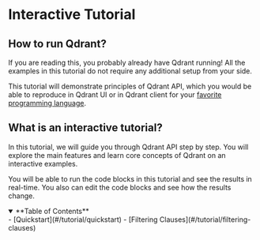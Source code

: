# Interactive Tutorial

## How to run Qdrant?

If you are reading this, you probably already have Qdrant running!
All the examples in this tutorial do not require any additional setup from your side.

This tutorial will demonstrate principles of Qdrant API, which you would be able to reproduce in 
Qdrant UI or in Qdrant client for your [favorite programming language](https://qdrant.tech/documentation/interfaces/).

## What is an interactive tutorial?

In this tutorial, we will guide you through Qdrant API step by step.
You will explore the main features and learn core concepts of Qdrant on an interactive examples.

You will be able to run the code blocks in this tutorial and see the results in real-time.
You also can edit the code blocks and see how the results change.


<details open>
  <summary>**Table of Contents**</summary>
  - [Quickstart](#/tutorial/quickstart)
  - [Filtering Clauses](#/tutorial/filtering-clauses)
</details>
<br/>

